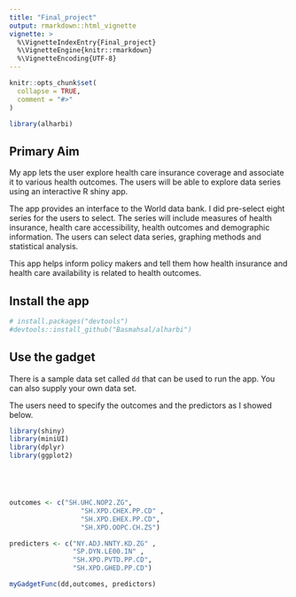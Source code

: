 ```yaml
---
title: "Final_project"
output: rmarkdown::html_vignette
vignette: >
  %\VignetteIndexEntry{Final_project}
  %\VignetteEngine{knitr::rmarkdown}
  %\VignetteEncoding{UTF-8}
---
```


```r
knitr::opts_chunk$set(
  collapse = TRUE,
  comment = "#>"
)
```

```r
library(alharbi)
```

## Primary Aim

My app lets the user explore health care insurance coverage and associate it to various health outcomes.
The users will be able to explore data series using an interactive R shiny app.

The app provides an interface to the World data bank. 
I did pre-select eight series for the users to select.
The series will include measures of health insurance, health care accessibility, health outcomes and demographic information. 
The users can select data series, graphing methods and statistical analysis.

This app helps inform policy makers and tell them how health insurance and health care availability is related to health outcomes.



## Install the app

```r
# install.packages("devtools")
#devtools::install_github("Basmahsal/alharbi")

```


## Use the gadget

There is a sample data set called `dd` that can be used to run the app. 
You can also supply your own data set. 

The users need to specify the outcomes and the predictors as I showed below.

```r
library(shiny)
library(miniUI)
library(dplyr)
library(ggplot2)





outcomes <- c("SH.UHC.NOP2.ZG",
                  "SH.XPD.CHEX.PP.CD" ,
                  "SH.XPD.EHEX.PP.CD",
                  "SH.XPD.OOPC.CH.ZS")

predicters <- c("NY.ADJ.NNTY.KD.ZG" ,
                "SP.DYN.LE00.IN" ,
                "SH.XPD.PVTD.PP.CD",
                "SH.XPD.GHED.PP.CD")

myGadgetFunc(dd,outcomes, predictors)

```

